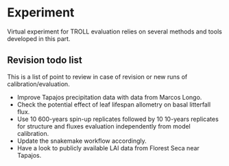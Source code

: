 # Experiment

Virtual experiment for TROLL evaluation relies on several methods and tools developed in this part.

## Revision todo list

This is a list of point to review in case of revision or new runs of calibration/evaluation.

-   Improve Tapajos precipitation data with data from Marcos Longo.
-   Check the potential effect of leaf lifespan allometry on basal litterfall flux.
-   Use 10 600-years spin-up replicates followed by 10 10-years replicates for structure and fluxes evaluation independently from model calibration.
-   Update the snakemake workflow accordingly.
-   Have a look to publicly available LAI data from Florest Seca near Tapajos.

<!-- Note for \@[sylvain.m.schmitt\@gmail.com](mailto:sylvain.m.schmitt@gmail.com) : if we want to have a closer look at this issue for the revision, there are two non -mutually exclusive paths:\ -->

<!-- - first go back to the leaf lifespan allometry, which should definitely have a strong effect on the background litterfall rate.\ -->

<!-- - also, having Greg's comment in mind, it is somewhat weird that the parameters that set up the a priori proportion of carbon allocated to leaves (before hierarchical reallocation) is lower (0.25) than the one to woody growth (0.35). With the new hierarchical scheme implemented by Fabian, this should have no effect however, but maybe worth launching a few simulations to test the sensibility of the current version to these values, before diving into the LL issue. -->
